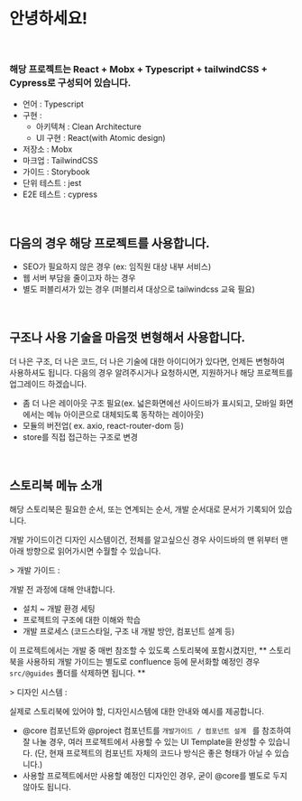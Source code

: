 
<Meta title="🎉  안녕하세요!" />

<style>{`
  .subheading {
    --mediumdark: '#999999';
    font-weight: 900;
    font-size: 13px;
    color: #999;
    letter-spacing: 6px;
    line-height: 24px;
    text-transform: uppercase;
    margin-bottom: 12px;
    margin-top: 40px;
  }

  .link-list {
    display: grid;
    grid-template-columns: 1fr;
    grid-template-rows: 1fr 1fr;
    row-gap: 10px;
  }

  @media (min-width: 620px) {
    .link-list {
      row-gap: 20px;
      column-gap: 20px;
      grid-template-columns: 1fr 1fr;
    }
  }

  @media all and (-ms-high-contrast:none) {
  .link-list {
      display: -ms-grid;
      -ms-grid-columns: 1fr 1fr;
      -ms-grid-rows: 1fr 1fr;
    }
  }

  .link-item {
    display: block;
    padding: 20px 30px 20px 15px;
    border: 1px solid #00000010;
    border-radius: 5px;
    transition: background 150ms ease-out, border 150ms ease-out, transform 150ms ease-out;
    color: #333333;
    display: flex;
    align-items: flex-start;
  }

  .link-item:hover {
    border-color: #1EA7FD50;
    transform: translate3d(0, -3px, 0);
    box-shadow: rgba(0, 0, 0, 0.08) 0 3px 10px 0;
  }

  .link-item:active {
    border-color: #1EA7FD;
    transform: translate3d(0, 0, 0);
  }

  .link-item strong {
    font-weight: 700;
    display: block;
    margin-bottom: 2px;
  }
  
  .link-item img {
    height: 40px;
    width: 40px;
    margin-right: 15px;
    flex: none;
  }

  .link-item span {
    font-size: 14px;
    line-height: 20px;
  }

  .tip {
    display: inline-block;
    border-radius: 1em;
    font-size: 11px;
    line-height: 12px;
    font-weight: 700;
    background: #E7FDD8;
    color: #66BF3C;
    padding: 4px 12px;
    margin-right: 10px;
    vertical-align: top;
  }

  .tip-wrapper {
    font-size: 13px;
    line-height: 20px;
    margin-top: 40px;
    margin-bottom: 40px;
  }

  .tip-wrapper code {
    font-size: 12px;
    display: inline-block;
  }

  
`}</style>

# 안녕하세요!

<br />

### 해당 프로젝트는 React + Mobx + Typescript + tailwindCSS + Cypress로 구성되어 있습니다.

- 언어 : Typescript
- 구현 :
  - 아키텍쳐 : Clean Architecture
  - UI 구현 : React(with Atomic design)
- 저장소 : Mobx
- 마크업 : TailwindCSS
- 가이드 : Storybook
- 단위 테스트 : jest
- E2E 테스트 : cypress

<br />

## 다음의 경우 해당 프로젝트를 사용합니다.

- SEO가 필요하지 않은 경우 (ex: 임직원 대상 내부 서비스)
- 웹 서버 부담을 줄이고자 하는 경우
- 별도 퍼블리셔가 있는 경우 (퍼블리셔 대상으로 tailwindcss 교육 필요)

<br />

## **구조나 사용 기술을 마음껏 변형해서 사용합니다.**

더 나은 구조, 더 나은 코드, 더 나은 기술에 대한 아이디어가 있다면, 언제든 변형하여 사용하셔도 됩니다. 다음의 경우 알려주시거나 요청하시면, 지원하거나 해당 프로젝트를 업그레이드 하겠습니다.

- 좀 더 나은 레이아웃 구조 필요(ex. 넓은화면에선 사이드바가 표시되고, 모바일 화면에서는 메뉴 아이콘으로 대체되도록 동작하는 레이아웃)
- 모듈의 버전업( ex. axio, react-router-dom 등)
- store를 직접 접근하는 구조로 변경

<br />

## **스토리북 메뉴 소개**

해당 스토리북은 필요한 순서, 또는 연계되는 순서, 개발 순서대로 문서가 기록되어 있습니다.

개발 가이드이건 디자인 시스템이건, 전체를 알고싶으신 경우 사이드바의 맨 위부터 맨 아래 방향으로 읽어가시면 수월할 수 있습니다.

<p className="bg-blue-300 p-2 text-dark text-lg "> > 개발 가이드 : </p>
개발 전 과정에 대해 안내합니다.

- 설치 ~ 개발 환경 세팅
- 프로젝트의 구조에 대한 이해와 학습
- 개발 프로세스 (코드스타일, 구조 내 개발 방안, 컴포넌트 설계 등)

이 프로젝트에서는 개발 중 매번 참조할 수 있도록 스토리북에 포함시켰지만, ** 스토리북을 사용하되 개발 가이드는 별도로 confluence 등에 문서화할 예정인 경우 `src/@guides` 폴더를 삭제하면 됩니다. **

<p className="bg-rose-400 p-2 text-white text-lg font-bold"> > 디자인 시스템 : </p>
실제로 스토리북에 있어야 할, 디자인시스템에 대한 안내와 예시를 제공합니다.

- @core 컴포넌트와 @project 컴포넌트를 `개발가이드 / 컴포넌트 설계 ` 를 참조하여 잘 나눌 경우, 여러 프로젝트에서 사용할 수 있는 UI Template을 완성할 수 있습니다. (단, 현재 프로젝트의 컴포넌트 자체의 코드나 방식은 좋은 형태가 아닐 수 있습니다.)
- 사용할 프로젝트에서만 사용할 예정인 디자인인 경우, 굳이 @core를 별도로 두지 않아도 됩니다.

<!-- # 리액트 스터디 모임 문서에 오신 것을 환영합니다!

Storybook helps you build UI components in isolation from your app's business logic, data, and context.
That makes it easy to develop hard-to-reach states. Save these UI states as **stories** to revisit during development, testing, or QA.

Browse example stories now by navigating to them in the sidebar.
View their code in the `src/stories` directory to learn how they work.
We recommend building UIs with a [**component-driven**](https://componentdriven.org) process starting with atomic components and ending with pages.

<div className="subheading">About group members</div>

<div className="link-list">
  <div
    className="link-item"
    target="_blank">
    <img
      src="https://www.notion.so/image/https%3A%2F%2Fs3-us-west-2.amazonaws.com%2Fpublic.notion-static.com%2F4108ce4a-262f-4c17-8b0a-888da064d8a0%2F32079_103150999731028_6007019_n.jpg?width=60&userId=2c43b81f-98d9-41d7-b34b-860a6315053a&cache=v2"
      alt="plugin"
    />
    <span>
      <strong>황성철</strong>웹 개발 팀의 수장! 많은 미팅에도 불구하고 스터디를 통해 팀원들의 업무를
      이해하려는 노력과 동시에 본인의 바쁜 일정이 스터디에 방해가 되지 않도록 배려할 줄 아는
      팀장입니다.
    </span>
  </div>
  <div
    className="link-item"
    target="_blank">
    <img src="https://www.notion.so/image/https%3A%2F%2Flh5.googleusercontent.com%2F-K2geOGBj6fQ%2FAAAAAAAAAAI%2FAAAAAAAAADw%2F66VvH1D57zo%2Fphoto.jpg?width=60&userId=2c43b81f-98d9-41d7-b34b-860a6315053a&cache=v2" alt="Build" />
    <span>
      <strong>육선도</strong>웹 개발 팀의 미남! 작은 감기가 혹시 아이들에게 위험할 수 있는
      코로나일까 염려하여 집안에서도 마스크를 쓰며,
    </span>
  </div>
  <div
    className="link-item"
    target="_blank">
    <img src="https://www.notion.so/image/https%3A%2F%2Fs3-us-west-2.amazonaws.com%2Fpublic.notion-static.com%2Fc8101b30-babf-4bdd-a1f6-64ae6820b78f%2FKakaoTalk_20210626_194440361.jpg?width=60&userId=2c43b81f-98d9-41d7-b34b-860a6315053a&cache=v2" alt="colors" />
    <span>
      <strong>최경선</strong>웹 개발 팀의 미녀! 무지막지한 공부량
    </span>

  </div>
  <div
    className="link-item"
    target="_blank">
    <img src="https://www.notion.so/image/https%3A%2F%2Fs3-us-west-2.amazonaws.com%2Fpublic.notion-static.com%2F6671b6f0-23ad-4b54-bc59-c72f2256f611%2F35bfdb013e6b595bfb54a98f9eb7b528-sticker.png?width=60&userId=2c43b81f-98d9-41d7-b34b-860a6315053a&cache=v2" alt="flow" />
    <span>
      <strong>오동환</strong>웹 개발 탐의
    </span>
  </div>
</div>

<div className="subheading">Learn</div>

<div className="link-list">
  <a className="link-item" href="https://storybook.js.org/docs" target="_blank">
    <img src={Repo} alt="repo" />
    <span>
      <strong>Storybook documentation</strong>
      Configure, customize, and extend
    </span>
  </a>
  <a className="link-item" href="https://storybook.js.org/tutorials/" target="_blank">
    <img src={Direction} alt="direction" />
    <span>
      <strong>In-depth guides</strong>
      Best practices from leading teams
    </span>
  </a>
  <a className="link-item" href="https://github.com/storybookjs/storybook" target="_blank">
    <img src={Code} alt="code" />
    <span>
      <strong>GitHub project</strong>
      View the source and add issues
    </span>
  </a>
  <a className="link-item" href="https://discord.gg/storybook" target="_blank">
    <img src={Comments} alt="comments" />
    <span>
      <strong>Discord chat</strong>
      Chat with maintainers and the community
    </span>
  </a>
</div>

<div className="tip-wrapper">
  <span className="tip">Tip</span>Edit the Markdown in{' '}
  <code>src/stories/Introduction.stories.mdx</code>
</div> -->
